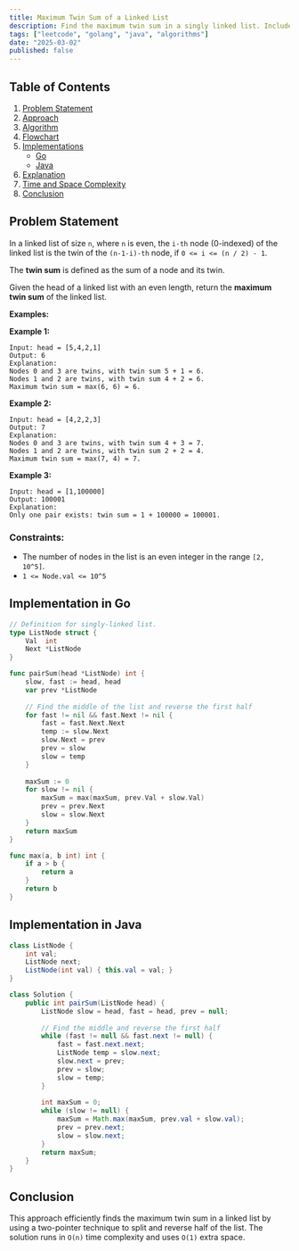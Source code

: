 ```yaml
---
title: Maximum Twin Sum of a Linked List
description: Find the maximum twin sum in a singly linked list. Includes Go and Java implementations.
tags: ["leetcode", "golang", "java", "algorithms"]
date: "2025-03-02"
published: false
---
```


## Table of Contents

1. [Problem Statement](#problem-statement)
2. [Approach](#approach)
3. [Algorithm](#algorithm)
4. [Flowchart](#flowchart)
5. [Implementations](#implementations)
   - [Go](#implementation-in-go)
   - [Java](#implementation-in-java)
6. [Explanation](#explanation)
7. [Time and Space Complexity](#time-and-space-complexity)
8. [Conclusion](#conclusion)

## Problem Statement


In a linked list of size `n`, where `n` is even, the `i-th` node (0-indexed) of the linked list is the twin of the `(n-1-i)-th` node, if `0 <= i <= (n / 2) - 1`.

The **twin sum** is defined as the sum of a node and its twin.

Given the head of a linked list with an even length, return the **maximum twin sum** of the linked list.

**Examples:**

**Example 1:**
```
Input: head = [5,4,2,1]
Output: 6
Explanation:
Nodes 0 and 3 are twins, with twin sum 5 + 1 = 6.
Nodes 1 and 2 are twins, with twin sum 4 + 2 = 6.
Maximum twin sum = max(6, 6) = 6.
```

**Example 2:**
```
Input: head = [4,2,2,3]
Output: 7
Explanation:
Nodes 0 and 3 are twins, with twin sum 4 + 3 = 7.
Nodes 1 and 2 are twins, with twin sum 2 + 2 = 4.
Maximum twin sum = max(7, 4) = 7.
```

**Example 3:**
```
Input: head = [1,100000]
Output: 100001
Explanation:
Only one pair exists: twin sum = 1 + 100000 = 100001.
```

### Constraints:

- The number of nodes in the list is an even integer in the range `[2, 10^5]`.
- `1 <= Node.val <= 10^5`

## Implementation in Go

```go
// Definition for singly-linked list.
type ListNode struct {
    Val  int
    Next *ListNode
}

func pairSum(head *ListNode) int {
    slow, fast := head, head
    var prev *ListNode
    
    // Find the middle of the list and reverse the first half
    for fast != nil && fast.Next != nil {
        fast = fast.Next.Next
        temp := slow.Next
        slow.Next = prev
        prev = slow
        slow = temp
    }
    
    maxSum := 0
    for slow != nil {
        maxSum = max(maxSum, prev.Val + slow.Val)
        prev = prev.Next
        slow = slow.Next
    }
    return maxSum
}

func max(a, b int) int {
    if a > b {
        return a
    }
    return b
}
```

## Implementation in Java

```java
class ListNode {
    int val;
    ListNode next;
    ListNode(int val) { this.val = val; }
}

class Solution {
    public int pairSum(ListNode head) {
        ListNode slow = head, fast = head, prev = null;
        
        // Find the middle and reverse the first half
        while (fast != null && fast.next != null) {
            fast = fast.next.next;
            ListNode temp = slow.next;
            slow.next = prev;
            prev = slow;
            slow = temp;
        }
        
        int maxSum = 0;
        while (slow != null) {
            maxSum = Math.max(maxSum, prev.val + slow.val);
            prev = prev.next;
            slow = slow.next;
        }
        return maxSum;
    }
}
```

## Conclusion

This approach efficiently finds the maximum twin sum in a linked list by using a two-pointer technique to split and reverse half of the list. The solution runs in `O(n)` time complexity and uses `O(1)` extra space.

